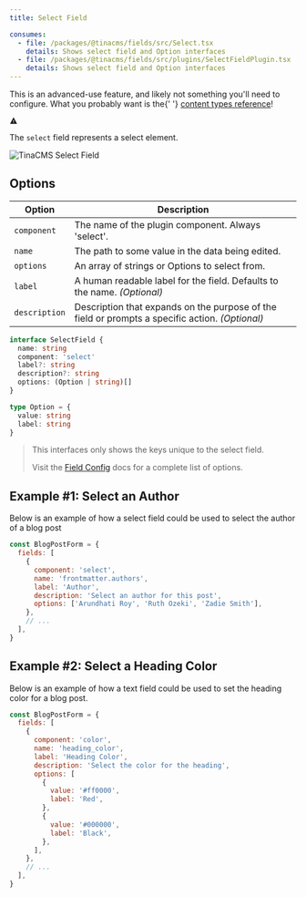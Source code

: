 ```yaml
---
title: Select Field

consumes:
  - file: /packages/@tinacms/fields/src/Select.tsx
    details: Shows select field and Option interfaces
  - file: /packages/@tinacms/fields/src/plugins/SelectFieldPlugin.tsx
    details: Shows select field and Option interfaces
---
```


<div class="short-code-warning">
  <div>
    <p>
      This is an advanced-use feature, and likely not something you'll need to
      configure. What you probably want is the{' '}
      <a href="/docs/reference/types/">content types reference</a>!
    </p>
  </div>
  <svg
    stroke="currentColor"
    fill="currentColor"
    stroke-width="0"
    viewBox="0 0 512 512"
    height="1em"
    width="1em"
    xmlns="http://www.w3.org/2000/svg"
  >
    <path d="M32 464h448L256 48 32 464zm248-64h-48v-48h48v48zm0-80h-48v-96h48v96z"></path>
  </svg>
</div>

The `select` field represents a select element.

![TinaCMS Select Field](/img/fields/select-field.png)

## Options

| Option        | Description                                                                                     |
| ------------- | ----------------------------------------------------------------------------------------------- |
| `component`   | The name of the plugin component. Always 'select'.                                              |
| `name`        | The path to some value in the data being edited.                                                |
| `options`     | An array of strings or Options to select from.                                                  |
| `label`       | A human readable label for the field. Defaults to the name. _(Optional)_                        |
| `description` | Description that expands on the purpose of the field or prompts a specific action. _(Optional)_ |

```typescript
interface SelectField {
  name: string
  component: 'select'
  label?: string
  description?: string
  options: (Option | string)[]
}

type Option = {
  value: string
  label: string
}
```

> This interfaces only shows the keys unique to the select field.
>
> Visit the [Field Config](/docs/reference/toolkit/fields) docs for a complete list of options.

## Example #1: Select an Author

Below is an example of how a select field could be used to select the author of a blog post

```javascript
const BlogPostForm = {
  fields: [
    {
      component: 'select',
      name: 'frontmatter.authors',
      label: 'Author',
      description: 'Select an author for this post',
      options: ['Arundhati Roy', 'Ruth Ozeki', 'Zadie Smith'],
    },
    // ...
  ],
}
```

## Example #2: Select a Heading Color

Below is an example of how a text field could be used to set the heading color for a blog post.

```javascript
const BlogPostForm = {
  fields: [
    {
      component: 'color',
      name: 'heading_color',
      label: 'Heading Color',
      description: 'Select the color for the heading',
      options: [
        {
          value: '#ff0000',
          label: 'Red',
        },
        {
          value: '#000000',
          label: 'Black',
        },
      ],
    },
    // ...
  ],
}
```
